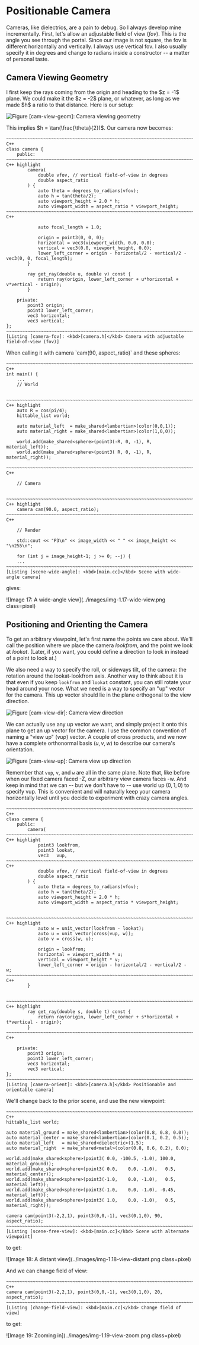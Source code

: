 # Positionable Camera

Cameras, like dielectrics, are a pain to debug. So I always develop mine incrementally. First, let's
allow an adjustable field of view (_fov_). This is the angle you see through the portal. Since our
image is not square, the fov is different horizontally and vertically. I always use vertical fov. I
also usually specify it in degrees and change to radians inside a constructor -- a matter of
personal taste.

## Camera Viewing Geometry

<div class='together'>
I first keep the rays coming from the origin and heading to the $z = -1$ plane. We could make it the
$z = -2$ plane, or whatever, as long as we made $h$ a ratio to that distance. Here is our setup:

![Figure [cam-view-geom]: Camera viewing geometry](../images/fig-1.14-cam-view-geom.jpg)

</div>

<div class='together'>
This implies $h = \tan(\frac{\theta}{2})$. Our camera now becomes:

    ~~~~~~~~~~~~~~~~~~~~~~~~~~~~~~~~~~~~~~~~~~~~~~~~~~~~~~~~~~~~~~~~~~~~~~~~~~~~~~~~~~~~~~~~~~~~ C++
    class camera {
        public:
    ~~~~~~~~~~~~~~~~~~~~~~~~~~~~~~~~~~~~~~~~~~~~~~~~~~~~~~~~~~~~~~~~~~~~~~~~~~~~~~~~~~ C++ highlight
            camera(
                double vfov, // vertical field-of-view in degrees
                double aspect_ratio
            ) {
                auto theta = degrees_to_radians(vfov);
                auto h = tan(theta/2);
                auto viewport_height = 2.0 * h;
                auto viewport_width = aspect_ratio * viewport_height;
    ~~~~~~~~~~~~~~~~~~~~~~~~~~~~~~~~~~~~~~~~~~~~~~~~~~~~~~~~~~~~~~~~~~~~~~~~~~~~~~~~~~~~~~~~~~~~ C++

                auto focal_length = 1.0;

                origin = point3(0, 0, 0);
                horizontal = vec3(viewport_width, 0.0, 0.0);
                vertical = vec3(0.0, viewport_height, 0.0);
                lower_left_corner = origin - horizontal/2 - vertical/2 - vec3(0, 0, focal_length);
            }

            ray get_ray(double u, double v) const {
                return ray(origin, lower_left_corner + u*horizontal + v*vertical - origin);
            }

        private:
            point3 origin;
            point3 lower_left_corner;
            vec3 horizontal;
            vec3 vertical;
    };
    ~~~~~~~~~~~~~~~~~~~~~~~~~~~~~~~~~~~~~~~~~~~~~~~~~~~~~~~~~~~~~~~~~~~~~~~~~~~~~~~~~~~~~~~~~~~~~~~~
    [Listing [camera-fov]: <kbd>[camera.h]</kbd> Camera with adjustable field-of-view (fov)]

</div>

<div class='together'>
When calling it with camera `cam(90, aspect_ratio)` and these spheres:

    ~~~~~~~~~~~~~~~~~~~~~~~~~~~~~~~~~~~~~~~~~~~~~~~~~~~~~~~~~~~~~~~~~~~~~~~~~~~~~~~~~~~~~~~~~~~~ C++
    int main() {
        ...
        // World


    ~~~~~~~~~~~~~~~~~~~~~~~~~~~~~~~~~~~~~~~~~~~~~~~~~~~~~~~~~~~~~~~~~~~~~~~~~~~~~~~~~~ C++ highlight
        auto R = cos(pi/4);
        hittable_list world;

        auto material_left  = make_shared<lambertian>(color(0,0,1));
        auto material_right = make_shared<lambertian>(color(1,0,0));

        world.add(make_shared<sphere>(point3(-R, 0, -1), R, material_left));
        world.add(make_shared<sphere>(point3( R, 0, -1), R, material_right));

    ~~~~~~~~~~~~~~~~~~~~~~~~~~~~~~~~~~~~~~~~~~~~~~~~~~~~~~~~~~~~~~~~~~~~~~~~~~~~~~~~~~~~~~~~~~~~ C++

        // Camera


    ~~~~~~~~~~~~~~~~~~~~~~~~~~~~~~~~~~~~~~~~~~~~~~~~~~~~~~~~~~~~~~~~~~~~~~~~~~~~~~~~~~ C++ highlight
        camera cam(90.0, aspect_ratio);
    ~~~~~~~~~~~~~~~~~~~~~~~~~~~~~~~~~~~~~~~~~~~~~~~~~~~~~~~~~~~~~~~~~~~~~~~~~~~~~~~~~~~~~~~~~~~~ C++

        // Render

        std::cout << "P3\n" << image_width << " " << image_height << "\n255\n";

        for (int j = image_height-1; j >= 0; --j) {
        ...
    ~~~~~~~~~~~~~~~~~~~~~~~~~~~~~~~~~~~~~~~~~~~~~~~~~~~~~~~~~~~~~~~~~~~~~~~~~~~~~~~~~~~~~~~~~~~~~~~~
    [Listing [scene-wide-angle]: <kbd>[main.cc]</kbd> Scene with wide-angle camera]

gives:

![Image 17: A wide-angle view](../images/img-1.17-wide-view.png class=pixel)

</div>

## Positioning and Orienting the Camera

To get an arbitrary viewpoint, let's first name the points we care about. We'll call the position
where we place the camera _lookfrom_, and the point we look at _lookat_. (Later, if you want, you
could define a direction to look in instead of a point to look at.)

We also need a way to specify the roll, or sideways tilt, of the camera: the rotation around the
lookat-lookfrom axis. Another way to think about it is that even if you keep `lookfrom` and `lookat`
constant, you can still rotate your head around your nose. What we need is a way to specify an "up"
vector for the camera. This up vector should lie in the plane orthogonal to the view direction.

![Figure [cam-view-dir]: Camera view direction](../images/fig-1.15-cam-view-dir.jpg)

We can actually use any up vector we want, and simply project it onto this plane to get an up vector
for the camera. I use the common convention of naming a "view up" (_vup_) vector. A couple of cross
products, and we now have a complete orthonormal basis $(u,v,w)$ to describe our camera's
orientation.

![Figure [cam-view-up]: Camera view up direction](../images/fig-1.16-cam-view-up.jpg)

Remember that `vup`, `v`, and `w` are all in the same plane. Note that, like before when our fixed
camera faced -Z, our arbitrary view camera faces -w. And keep in mind that we can -- but we don't
have to -- use world up $(0,1,0)$ to specify vup. This is convenient and will naturally keep your
camera horizontally level until you decide to experiment with crazy camera angles.

    ~~~~~~~~~~~~~~~~~~~~~~~~~~~~~~~~~~~~~~~~~~~~~~~~~~~~~~~~~~~~~~~~~~~~~~~~~~~~~~~~~~~~~~~~~~~~ C++
    class camera {
        public:
            camera(
    ~~~~~~~~~~~~~~~~~~~~~~~~~~~~~~~~~~~~~~~~~~~~~~~~~~~~~~~~~~~~~~~~~~~~~~~~~~~~~~~~~~ C++ highlight
                point3 lookfrom,
                point3 lookat,
                vec3   vup,
    ~~~~~~~~~~~~~~~~~~~~~~~~~~~~~~~~~~~~~~~~~~~~~~~~~~~~~~~~~~~~~~~~~~~~~~~~~~~~~~~~~~~~~~~~~~~~ C++
                double vfov, // vertical field-of-view in degrees
                double aspect_ratio
            ) {
                auto theta = degrees_to_radians(vfov);
                auto h = tan(theta/2);
                auto viewport_height = 2.0 * h;
                auto viewport_width = aspect_ratio * viewport_height;


    ~~~~~~~~~~~~~~~~~~~~~~~~~~~~~~~~~~~~~~~~~~~~~~~~~~~~~~~~~~~~~~~~~~~~~~~~~~~~~~~~~~ C++ highlight
                auto w = unit_vector(lookfrom - lookat);
                auto u = unit_vector(cross(vup, w));
                auto v = cross(w, u);

                origin = lookfrom;
                horizontal = viewport_width * u;
                vertical = viewport_height * v;
                lower_left_corner = origin - horizontal/2 - vertical/2 - w;
    ~~~~~~~~~~~~~~~~~~~~~~~~~~~~~~~~~~~~~~~~~~~~~~~~~~~~~~~~~~~~~~~~~~~~~~~~~~~~~~~~~~~~~~~~~~~~ C++
            }


    ~~~~~~~~~~~~~~~~~~~~~~~~~~~~~~~~~~~~~~~~~~~~~~~~~~~~~~~~~~~~~~~~~~~~~~~~~~~~~~~~~~ C++ highlight
            ray get_ray(double s, double t) const {
                return ray(origin, lower_left_corner + s*horizontal + t*vertical - origin);
            }
    ~~~~~~~~~~~~~~~~~~~~~~~~~~~~~~~~~~~~~~~~~~~~~~~~~~~~~~~~~~~~~~~~~~~~~~~~~~~~~~~~~~~~~~~~~~~~ C++

        private:
            point3 origin;
            point3 lower_left_corner;
            vec3 horizontal;
            vec3 vertical;
    };
    ~~~~~~~~~~~~~~~~~~~~~~~~~~~~~~~~~~~~~~~~~~~~~~~~~~~~~~~~~~~~~~~~~~~~~~~~~~~~~~~~~~~~~~~~~~~~~~~~
    [Listing [camera-orient]: <kbd>[camera.h]</kbd> Positionable and orientable camera]

<div class='together'>
We'll change back to the prior scene, and use the new viewpoint:

    ~~~~~~~~~~~~~~~~~~~~~~~~~~~~~~~~~~~~~~~~~~~~~~~~~~~~~~~~~~~~~~~~~~~~~~~~~~~~~~~~~~~~~~~~~~~~ C++
    hittable_list world;

    auto material_ground = make_shared<lambertian>(color(0.8, 0.8, 0.0));
    auto material_center = make_shared<lambertian>(color(0.1, 0.2, 0.5));
    auto material_left   = make_shared<dielectric>(1.5);
    auto material_right  = make_shared<metal>(color(0.8, 0.6, 0.2), 0.0);

    world.add(make_shared<sphere>(point3( 0.0, -100.5, -1.0), 100.0, material_ground));
    world.add(make_shared<sphere>(point3( 0.0,    0.0, -1.0),   0.5, material_center));
    world.add(make_shared<sphere>(point3(-1.0,    0.0, -1.0),   0.5, material_left));
    world.add(make_shared<sphere>(point3(-1.0,    0.0, -1.0), -0.45, material_left));
    world.add(make_shared<sphere>(point3( 1.0,    0.0, -1.0),   0.5, material_right));

    camera cam(point3(-2,2,1), point3(0,0,-1), vec3(0,1,0), 90, aspect_ratio);
    ~~~~~~~~~~~~~~~~~~~~~~~~~~~~~~~~~~~~~~~~~~~~~~~~~~~~~~~~~~~~~~~~~~~~~~~~~~~~~~~~~~~~~~~~~~~~~~~~
    [Listing [scene-free-view]: <kbd>[main.cc]</kbd> Scene with alternate viewpoint]

to get:

![Image 18: A distant view](../images/img-1.18-view-distant.png class=pixel)

And we can change field of view:

    ~~~~~~~~~~~~~~~~~~~~~~~~~~~~~~~~~~~~~~~~~~~~~~~~~~~~~~~~~~~~~~~~~~~~~~~~~~~~~~~~~~~~~~~~~~~~ C++
    camera cam(point3(-2,2,1), point3(0,0,-1), vec3(0,1,0), 20, aspect_ratio);
    ~~~~~~~~~~~~~~~~~~~~~~~~~~~~~~~~~~~~~~~~~~~~~~~~~~~~~~~~~~~~~~~~~~~~~~~~~~~~~~~~~~~~~~~~~~~~~~~~
    [Listing [change-field-view]: <kbd>[main.cc]</kbd> Change field of view]

to get:

![Image 19: Zooming in](../images/img-1.19-view-zoom.png class=pixel)

</div>
